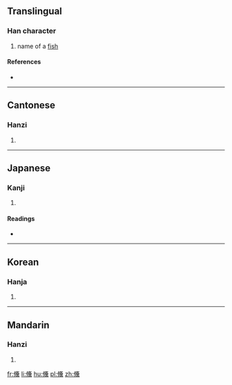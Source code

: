 ==Translingual==

===Han character===
{{Han char|rn=9|rad=人|as=17|sn=19|four=27231|canj=OLOF|ids=⿰⿰亻丨⿱夂黑 <small>(G)</small>,⿰⿰亻丨⿱攵黑 <small>(TJK)</small>}}

# name of a [[fish]]

====References====
* {{Han ref|kx=0121.290|dkj=01299|dj=0256.160|hdz=10236.120|uh=5135|ud=20789|bh=F1EC|bd=61932}}

----

==Cantonese==

===Hanzi===
{{yue-hanzi|jyut=[[suk1]], [[suk6]]|y=suk1, suk6}}

# {{defn|lang=yue|sort=人17}}

----

==Japanese==

===Kanji===
{{ja-kanji|grade=|rs=人17}}

# {{defn|lang=ja|sort=人17}}

====Readings====
* {{ja-readings|on=[[しゅう]] (shū)|kun=[[はやい]] (hayai)}}

----

==Korean==

===Hanja===
{{ko-hanja|hangeul=숙|rv=suk|mr=suk}}

# {{defn|lang=ko|sort=人17}}

----

==Mandarin==

===Hanzi===
{{cmn-hanzi|pin=[[shū]] ([[shu1]]), [[shù]] ([[shu4]]), [[chóu]] ([[chou2]])|wg=shu<sup>1</sup>}}

# {{defn|lang=cmn|sort=人17}}

[[fr:儵]]
[[li:儵]]
[[hu:儵]]
[[pl:儵]]
[[zh:儵]]